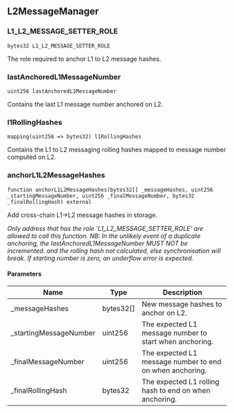 ## L2MessageManager

### L1_L2_MESSAGE_SETTER_ROLE

```solidity
bytes32 L1_L2_MESSAGE_SETTER_ROLE
```

The role required to anchor L1 to L2 message hashes.

### lastAnchoredL1MessageNumber

```solidity
uint256 lastAnchoredL1MessageNumber
```

Contains the last L1 message number anchored on L2.

### l1RollingHashes

```solidity
mapping(uint256 => bytes32) l1RollingHashes
```

Contains the L1 to L2 messaging rolling hashes mapped to message number computed on L2.

### anchorL1L2MessageHashes

```solidity
function anchorL1L2MessageHashes(bytes32[] _messageHashes, uint256 _startingMessageNumber, uint256 _finalMessageNumber, bytes32 _finalRollingHash) external
```

Add cross-chain L1->L2 message hashes in storage.

_Only address that has the role 'L1_L2_MESSAGE_SETTER_ROLE' are allowed to call this function.
NB: In the unlikely event of a duplicate anchoring, the lastAnchoredL1MessageNumber MUST NOT be incremented.
and the rolling hash not calculated, else synchronisation will break.
If starting number is zero, an underflow error is expected._

#### Parameters

| Name | Type | Description |
| ---- | ---- | ----------- |
| _messageHashes | bytes32[] | New message hashes to anchor on L2. |
| _startingMessageNumber | uint256 | The expected L1 message number to start when anchoring. |
| _finalMessageNumber | uint256 | The expected L1 message number to end on when anchoring. |
| _finalRollingHash | bytes32 | The expected L1 rolling hash to end on when anchoring. |

